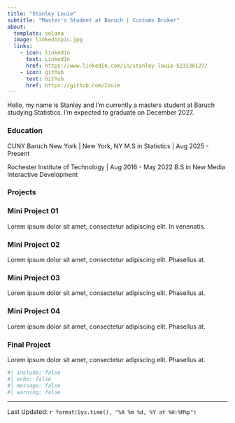 ```yaml
---
title: "Stanley Louie"
subtitle: "Master's Student at Baruch | Customs Broker"
about:
  template: solana
  image: linkedinpic.jpg
  links:
    - icon: linkedin
      text: LinkedIn
      href: https://www.linkedin.com/in/stanley-louie-523136127/
    - icon: github
      text: Github
      href: https://github.com/Iouie
---
```


Hello, my name is Stanley and I'm currently a masters student at Baruch studying Statistics. I'm expected to graduate on December 2027.


### Education

CUNY Baruch New York | New York, NY
M.S in Statistics | Aug 2025 - Present

Rochester Institute of Technology | Aug 2016 - May 2022
B.S in New Media Interactive Development




### Projects

<div class="container">

<div class="card1">
  <h3>Mini Project 01</h3>
  <p>Lorem ipsum dolor sit amet, consectetur adipiscing elit. In venenatis.</p>
</div>

<div class="card2">
  <h3>Mini Project 02</h3>
  <p>Lorem ipsum dolor sit amet, consectetur adipiscing elit. Phasellus at.</p>
</div>

<div class="card3">
  <h3>Mini Project 03</h3>
  <p>Lorem ipsum dolor sit amet, consectetur adipiscing elit. Phasellus at.</p>
</div>

<div class="card4">
  <h3>Mini Project 04</h3>
  <p>Lorem ipsum dolor sit amet, consectetur adipiscing elit. Phasellus at.</p>
</div>

<div class="card5">
  <h3>Final Project</h3>
  <p>Lorem ipsum dolor sit amet, consectetur adipiscing elit. Phasellus at.</p>
</div>

</div>
```r
#| include: false   
#| echo: false
#| message: false
#| warning: false
```
--------------
Last Updated: `r format(Sys.time(), "%A %m %d, %Y at %H:%M%p")`